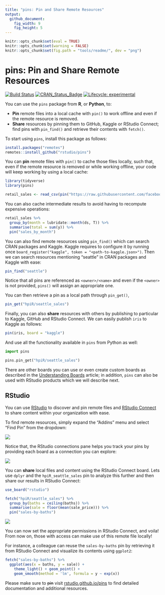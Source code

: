 ```yaml
---
title: "pins: Pin and Share Remote Resources"
output:
  github_document:
    fig_width: 9
    fig_height: 5
---
```


```r
knitr::opts_chunk$set(eval = TRUE)
knitr::opts_chunk$set(warning = FALSE)
knitr::opts_chunk$set(fig.path = "tools/readme/", dev = "png")
```

# pins: Pin and Share Remote Resources

[![Build Status](https://travis-ci.org/rstudio/pins.svg?branch=master)](https://travis-ci.org/rstudio/pins)
[![CRAN_Status_Badge](https://www.r-pkg.org/badges/version/pins)](https://cran.r-project.org/package=pins)
[![Lifecycle: experimental](https://img.shields.io/badge/lifecycle-experimental-red.svg)](https://www.tidyverse.org/lifecycle/#experimental)

You can use the `pins` package from **R**, or **Python**, to:

- **Pin** remote files into a local cache with `pin()` to work offline and even if the remote resource is removed.
- **Share** resources by pinning them to GitHub, Kaggle or RStudio Connect; find pins with `pin_find()` and retrieve their contents with `fetch()`.

To start using `pins`, install this package as follows:

``` r
install.packages("remotes")
remotes::install_github("rstudio/pins")
```

You can **pin** remote files with `pin()` to cache those files locally, such that, even if the remote resource is removed or while working offline, your code will keep working by using a local cache:

```r
library(tidyverse)
library(pins)

retail_sales <- read_csv(pin("https://raw.githubusercontent.com/facebook/prophet/master/examples/example_retail_sales.csv"))
```

You can also cache intermediate results to avoid having to recompute expensive operations:

```r
retail_sales %>%
  group_by(month = lubridate::month(ds, T)) %>%
  summarise(total = sum(y)) %>%
  pin("sales_by_month")
```

You can also find remote resources using `pin_find()` which can search CRAN packages and Kaggle. Kaggle requires to configure it by running once `board_register("kaggle", token = "<path-to-kaggle.json>")`. Then we can search resources mentioning "seattle" in CRAN packages and Kaggle with ease:

```r
pin_find("seattle")
```

Notice that all pins are referenced as `<owner>/<name>` and even if the `<owner>` is not provided, `pins()` will assign an appropriate one.

You can then retrieve a pin as a local path through `pin_get()`,

```r
pin_get("hpiR/seattle_sales")
```

Finally, you can also **share** resources with others by publishing to particular to Kaggle, GitHub and RStudio Connect. We can easily publish `iris` to Kaggle as follows:

``` r
pin(iris, board = "kaggle")
```

And use all the functionality available in `pins` from Python as well:

```python
import pins

pins.pin_get("hpiR/seattle_sales")
```

There are other boards you can use or even create custom boards as described in the [Understanding Boards](https://rstudio.github.io/pins/articles/boards.html) article; in addition, `pins` can also be used with RStudio products which we will describe next.

## RStudio

You can use [RStudio](https://www.rstudio.com/products/rstudio/) to discover and pin remote files and [RStudio Connect](https://www.rstudio.com/products/connect/) to share content within your organization with ease.

To find remote resources, simply expand the "Addins" menu and select "Find Pin" from the dropdown:

![](tools/readme/rstudio-discover-pins.png)

Notice that, the RStudio connections pane helps you track your pins by providing each board as a connection you can explore:

![](tools/readme/rstudio-explore-pins.png)

You can **share** local files and content using the RStudio Connect board. Lets use `dplyr` and the `hpiR_seattle_sales` pin to analyze this further and then share our results in RStudio Connect:

```r
use_board("rstudio")
```

```r
fetch("hpiR/seattle_sales") %>%
  group_by(baths = ceiling(baths)) %>%
  summarise(sale = floor(mean(sale_price))) %>%
  pin("sales-by-baths")
```

![](tools/readme/rstudio-share-pins.png)

You can now set the appropriate permissions in RStudio Connect, and voila! From now on, those with access can make use of this remote file locally!

For instance, a colleague can reuse the `sales-by-baths` pin by retrieving it from RStudio Connect and visualize its contents using `ggplot2`:

```r
fetch("sales-by-baths") %>%
  ggplot(aes(x = baths, y = sale)) +
    theme_light() + geom_point() +
    geom_smooth(method = 'lm', formula = y ~ exp(x))
```

Please make sure to ~~pin~~ visit [rstudio.github.io/pins](https://rstudio.github.io/pins/) to find detailed documentation and additional resources.
